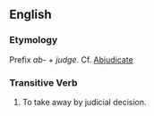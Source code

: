 ==English==

===Etymology===
Prefix ''ab-'' + ''judge''.  Cf. [[Abjudicate]]

===Transitive Verb===
{{en-verb|abjudg|ing}}

# To take away by judicial decision.